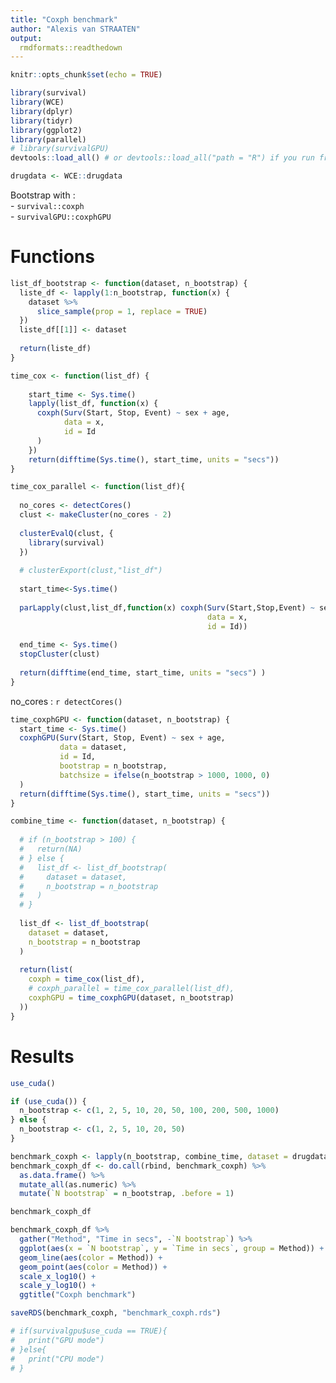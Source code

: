 ```yaml
---
title: "Coxph benchmark"
author: "Alexis van STRAATEN"
output:
  rmdformats::readthedown
---
```


```r
knitr::opts_chunk$set(echo = TRUE)
```

```r
library(survival)
library(WCE)
library(dplyr)
library(tidyr)
library(ggplot2)
library(parallel)
# library(survivalGPU)
devtools::load_all() # or devtools::load_all("path = "R") if you run from git root
```


```r
drugdata <- WCE::drugdata
```

Bootstrap with :  
- `survival::coxph`  
- `survivalGPU::coxphGPU`


# Functions

```r
list_df_bootstrap <- function(dataset, n_bootstrap) {
  liste_df <- lapply(1:n_bootstrap, function(x) {
    dataset %>%
      slice_sample(prop = 1, replace = TRUE)
  })
  liste_df[[1]] <- dataset
  
  return(liste_df)
}
```


```r
time_cox <- function(list_df) {
    
    start_time <- Sys.time()
    lapply(list_df, function(x) {
      coxph(Surv(Start, Stop, Event) ~ sex + age,
            data = x,
            id = Id
      )
    })
    return(difftime(Sys.time(), start_time, units = "secs"))
}
```


```r
time_cox_parallel <- function(list_df){
  
  no_cores <- detectCores()
  clust <- makeCluster(no_cores - 2)
  
  clusterEvalQ(clust, {
    library(survival)
  })
  
  # clusterExport(clust,"list_df")
  
  start_time<-Sys.time()
  
  parLapply(clust,list_df,function(x) coxph(Surv(Start,Stop,Event) ~ sex + age,
                                            data = x,
                                            id = Id))
  
  end_time <- Sys.time()
  stopCluster(clust)
  
  return(difftime(end_time, start_time, units = "secs") )
}
```

no_cores : `r detectCores()`

```r
time_coxphGPU <- function(dataset, n_bootstrap) {
  start_time <- Sys.time()
  coxphGPU(Surv(Start, Stop, Event) ~ sex + age,
           data = dataset,
           id = Id,
           bootstrap = n_bootstrap,
           batchsize = ifelse(n_bootstrap > 1000, 1000, 0)
  )
  return(difftime(Sys.time(), start_time, units = "secs"))
}
```


```r
combine_time <- function(dataset, n_bootstrap) {
  
  # if (n_bootstrap > 100) {
  #   return(NA)
  # } else {
  #   list_df <- list_df_bootstrap(
  #     dataset = dataset,
  #     n_bootstrap = n_bootstrap
  #   )
  # }
  
  list_df <- list_df_bootstrap(
    dataset = dataset,
    n_bootstrap = n_bootstrap
  )
  
  return(list(
    coxph = time_cox(list_df),
    # coxph_parallel = time_cox_parallel(list_df),
    coxphGPU = time_coxphGPU(dataset, n_bootstrap)
  ))
}
```


# Results

```r
use_cuda()
```


```r
if (use_cuda()) {
  n_bootstrap <- c(1, 2, 5, 10, 20, 50, 100, 200, 500, 1000)
} else {
  n_bootstrap <- c(1, 2, 5, 10, 20, 50)
}

benchmark_coxph <- lapply(n_bootstrap, combine_time, dataset = drugdata)
benchmark_coxph_df <- do.call(rbind, benchmark_coxph) %>%
  as.data.frame() %>%
  mutate_all(as.numeric) %>%
  mutate(`N bootstrap` = n_bootstrap, .before = 1)
```


```r
benchmark_coxph_df
```


```r
benchmark_coxph_df %>%
  gather("Method", "Time in secs", -`N bootstrap`) %>%
  ggplot(aes(x = `N bootstrap`, y = `Time in secs`, group = Method)) +
  geom_line(aes(color = Method)) +
  geom_point(aes(color = Method)) +
  scale_x_log10() +
  scale_y_log10() +
  ggtitle("Coxph benchmark")
```


```r
saveRDS(benchmark_coxph, "benchmark_coxph.rds")
```


```r
# if(survivalgpu$use_cuda == TRUE){
#   print("GPU mode")
# }else{
#   print("CPU mode")
# }
```
